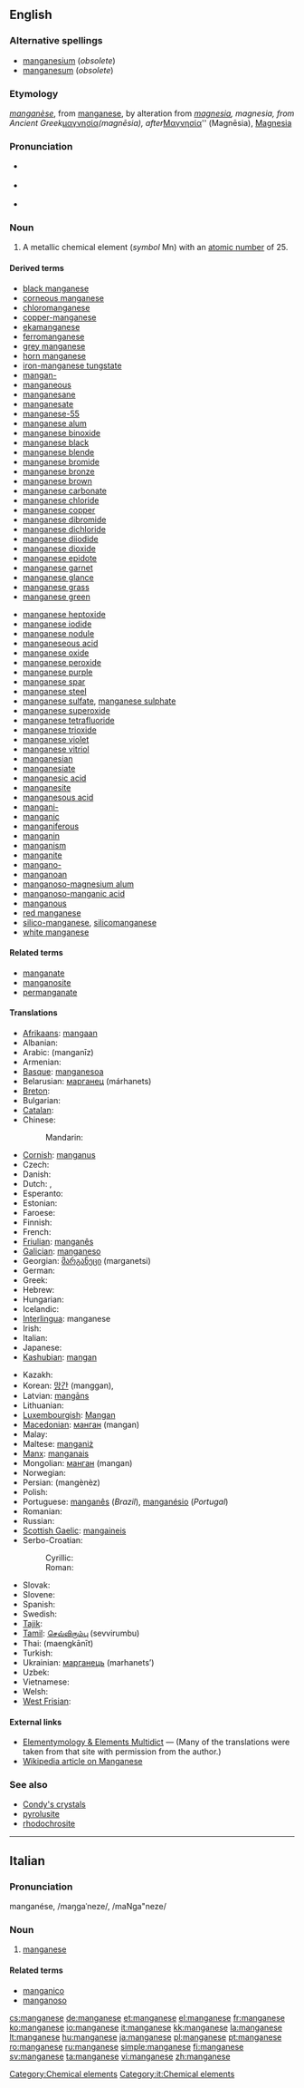 {{also|manganèse}}
==English==

{{elements|Mn|chromium|Cr|iron|Fe}}

===Alternative spellings===
* [[manganesium]] (''obsolete'')
* [[manganesum]] (''obsolete'')

===Etymology===
{{etyl|fr}} ''[[manganèse]]'', from {{etyl|it}} [[manganese#Italian|manganese]], by alteration from {{etyl|la}} ''[[magnesia#Latin|magnesia]], magnesia, from Ancient Greek ''[[μαγνησία]]'' (magnēsia), after ''[[Μαγνησία]]'' (Magnēsia), [[Magnesia]]

===Pronunciation===
* {{a|US}} {{IPA|/ˈmæŋɡəniz/}} {{SAMPA|/"m{Ng@niz/}}
* {{a|RP}} {{IPA|/ˈmæŋɡəniːz/}} {{SAMPA|/"m{Ng@ni:z/}}
* {{hyphenation|man|ga|nese}}

===Noun===
{{en-noun|-}}
{{wikipedia}}

# A metallic chemical element (''symbol'' Mn) with an [[atomic number]] of 25.

====Derived terms====
{{der-top}}
* [[black manganese]]
* [[corneous manganese]]
* [[chloromanganese]]
* [[copper-manganese]]
* [[ekamanganese]]
* [[ferromanganese]]
* [[grey manganese]]
* [[horn manganese]]
* [[iron-manganese tungstate]]
* [[mangan-]]
* [[manganeous]]
* [[manganesane]]
* [[manganesate]]
* [[manganese-55]]
* [[manganese alum]]
* [[manganese binoxide]]
* [[manganese black]]
* [[manganese blende]]
* [[manganese bromide]]
* [[manganese bronze]]
* [[manganese brown]]
* [[manganese carbonate]]
* [[manganese chloride]]
* [[manganese copper]]
* [[manganese dibromide]]
* [[manganese dichloride]]
* [[manganese diiodide]]
* [[manganese dioxide]]
* [[manganese epidote]]
* [[manganese garnet]]
* [[manganese glance]]
* [[manganese grass]]
* [[manganese green]]
{{der-mid}}
* [[manganese heptoxide]]
* [[manganese iodide]]
* [[manganese nodule]]
* [[manganeseous acid]]
* [[manganese oxide]]
* [[manganese peroxide]]
* [[manganese purple]]
* [[manganese spar]]
* [[manganese steel]]
* [[manganese sulfate]], [[manganese sulphate]]
* [[manganese superoxide]]
* [[manganese tetrafluoride]]
* [[manganese trioxide]]
* [[manganese violet]]
* [[manganese vitriol]]
* [[manganesian]]
* [[manganesiate]]
* [[manganesic acid]]
* [[manganesite]]
* [[manganesous acid]]
* [[mangani-]]
* [[manganic]]
* [[manganiferous]]
* [[manganin]]
* [[manganism]]
* [[manganite]]
* [[mangano-]]
* [[manganoan]]
* [[manganoso-magnesium alum]]
* [[manganoso-manganic acid]]
* [[manganous]]
* [[red manganese]]
* [[silico-manganese]], [[silicomanganese]]
* [[white manganese]]
{{der-bottom}}

====Related terms====
* [[manganate]]
* [[manganosite]]
* [[permanganate]]

====Translations====
{{trans-top|chemical element}}
* [[Afrikaans]]: [[mangaan]]
* Albanian: {{t-|sq|mangan|xs=Albanian}}
* Arabic: {{Arab|[[منجنيز]]}} (manganīz) {{m}}
* Armenian: {{t-|hy|մանգան|tr=mangan}}
* [[Basque]]: [[manganesoa]]
* Belarusian: [[марганец]] (márhanets) {{m}}
* [[Breton]]: {{t-|br|manganez|m|xs=Breton}}
* Bulgarian: {{t|bg|манган|m|tr=mangan}}
* [[Catalan]]: {{t|ca|manganès|m}}
* Chinese:
*: Mandarin: {{t-|cmn|錳|tr=měng|sc=Hani}}
* [[Cornish]]: [[manganus]]
* Czech: {{t+|cs|mangan}}
* Danish: {{t-|da|mangan}}
* Dutch: {{t+|nl|mangaan|n}}, {{t-|nl|manganium|n}}
* Esperanto: {{t+|eo|mangano|xs=Esperanto}}
* Estonian: {{t-|et|mangaan}}
* Faroese: {{t-|fo|mangan|xs=Faroese}}
* Finnish: {{t+|fi|mangaani}}
* French: {{t+|fr|manganèse|m}}
* [[Friulian]]: [[manganês]]
* [[Galician]]: [[manganeso]]
* Georgian: [[მარგანეცი]] (marganetsi)
* German: {{t+|de|Mangan|n}}
* Greek: {{t+|el|μαγγάνιο|n|tr=mangánio}}
* Hebrew: {{t+|he|מנגן|tr=mangán}}
* Hungarian: {{t+|hu|mangán}}
* Icelandic: {{t+|is|mangan|n}}
* [[Interlingua]]: manganese
* Irish: {{t+|ga|mangainéis|xs=Irish}}
* Italian: {{t+|it|manganese}}
* Japanese: {{t+|ja|マンガン|tr=mangan}}
* [[Kashubian]]: [[mangan]]
{{trans-mid}}
* Kazakh: {{t-|kk|марганец|tr=marganets|sc=Cyrl|xs=Kazakh}}
* Korean: [[망간]] (manggan),  {{t|ko|망가니즈|tr=mangganijeu|sc=Kore}}
* Latvian: [[mangāns]]
* Lithuanian: {{t+|lt|manganas|xs=Lithuanian}}
* [[Luxembourgish]]: [[Mangan]]
* [[Macedonian]]: [[манган]] (mangan) {{m}}
* Malay: {{t-|ms|mangan|xs=Malay}}
* Maltese: [[manganiż]]
* [[Manx]]: [[manganais]]
* Mongolian: [[манган]] (mangan)
* Norwegian: {{t+|no|mangan}}
* Persian: {{fa-Arab|[[منگنز]]}} (mangènèz)
* Polish: {{t+|pl|mangan|m}}
* Portuguese: [[manganês]] {{m}} (''Brazil''), [[manganésio]] (''Portugal'')
* Romanian: {{t+|ro|mangan|n}}
* Russian: {{t+|ru|марганец|m|tr=márganets}}
* [[Scottish Gaelic]]: [[mangaineis]]
* Serbo-Croatian:
*: Cyrillic: {{tø|sh|манган|m|alt=ма̀нга̄н|sc=Cyrl|xs=Serbo-Croatian}}
*: Roman: {{tø|sh|mangan|m|alt=màngān|xs=Serbo-Croatian}}
* Slovak: {{t-|sk|mangán}}
* Slovene: {{t+|sl|mangan}}
* Spanish: {{t+|es|manganeso|m}}
* Swedish: {{t+|sv|mangan|n}}
* [[Tajik]]: {{t-|tg|mangan|xs=Tajik}}
* [[Tamil]]: [[செவ்விரும்பு]] (sevvirumbu)
* Thai: {{Thai|[[แมงกานีส]]}} (maengkānīt)
* Turkish: {{t+|tr|mangan}}
* Ukrainian: [[марганець]] (marhanets’) {{m}}
* Uzbek: {{t-|uz|марганец|tr=marganets|sc=Cyrl|xs=Uzbek}}
* Vietnamese: {{t-|vi|mangan|xs=Vietnamese}}
* Welsh: {{t|cy|manganîs|xs=Welsh}}
* [[West Frisian]]: {{t-|fy|mangaan|xs=West Frisian}}
{{trans-bottom}}

====External links====
* [http://elements.vanderkrogt.net/elem/mn.html Elementymology & Elements Multidict] — (Many of the translations were taken from that site with permission from the author.)
* [[w:Manganese|Wikipedia article on Manganese]]

===See also===
* [[Condy's crystals]]
* [[pyrolusite]]
* [[rhodochrosite]]

[[Category:Chemical elements]]

----

==Italian==

===Pronunciation===
manganése, /maŋgaˈneze/, /maNga"neze/

===Noun===
{{it-noun|manganes|m|e|i}}

# [[#English|manganese]]

====Related terms====
* [[manganico]]
* [[manganoso]]

[[Category:it:Chemical elements]]

[[cs:manganese]]
[[de:manganese]]
[[et:manganese]]
[[el:manganese]]
[[fr:manganese]]
[[ko:manganese]]
[[io:manganese]]
[[it:manganese]]
[[kk:manganese]]
[[la:manganese]]
[[lt:manganese]]
[[hu:manganese]]
[[ja:manganese]]
[[pl:manganese]]
[[pt:manganese]]
[[ro:manganese]]
[[ru:manganese]]
[[simple:manganese]]
[[fi:manganese]]
[[sv:manganese]]
[[ta:manganese]]
[[vi:manganese]]
[[zh:manganese]]